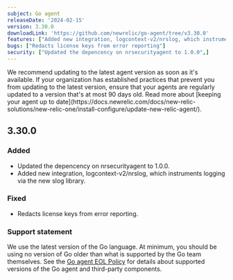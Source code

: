 ```yaml
---
subject: Go agent
releaseDate: '2024-02-15'
version: 3.30.0
downloadLink: 'https://github.com/newrelic/go-agent/tree/v3.30.0'
features: ["Added new integration, logcontext-v2/nrslog, which instruments logging via the new slog library"]
bugs: ["Redacts license keys from error reporting"]
security: ["Updated the depencency on nrsecurityagent to 1.0.0",]
---
```


<Callout variant="important">
We recommend updating to the latest agent version as soon as it's available. If your organization has established practices that prevent you from updating to the latest version, ensure that your agents are regularly updated to a version that's at most 90 days old. Read more about [keeping your agent up to date](https://docs.newrelic.com/docs/new-relic-solutions/new-relic-one/install-configure/update-new-relic-agent/).
</Callout>


## 3.30.0
### Added
  * Updated the depencency on nrsecurityagent to 1.0.0.
  * Added new integration, logcontext-v2/nrslog, which instruments logging via the new slog library.

### Fixed
  * Redacts license keys from error reporting.

### Support statement
We use the latest version of the Go language. At minimum, you should be using no version of Go older than what is supported by the Go team themselves.
See the [Go agent EOL Policy](/docs/apm/agents/go-agent/get-started/go-agent-eol-policy) for details about supported versions of the Go agent and third-party components.
